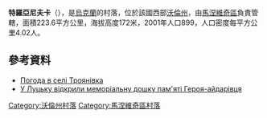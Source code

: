 {{coord|51|20|1|N|25|17|8|E|scale:30000|display=title}}

'''特羅亞尼夫卡'''（{{lang-uk|Троянівка}}），是[[烏克蘭|烏克蘭]]的村落，位於該國西部[[沃倫州|沃倫州]]，由[[馬涅維奇區|馬涅維奇區]]負責管轄，面積223.6平方公里，海拔高度172米，2001年人口899，人口密度每平方公里4.02人。

==參考資料==
* [http://weather.in.ua/ua/volynskaja/26515 Погода в селі Троянівка] {{Wayback|url=http://weather.in.ua/ua/volynskaja/26515 |date=20111219103731 }}
* [http://www.volynnews.com/news/society/u-lutsku-vidkryly-memorialnu-doshku-na-chest-heroia-aydarivtsia/ У Луцьку відкрили меморіальну дошку пам'яті Героя-айдарівця] {{Wayback|url=http://www.volynnews.com/news/society/u-lutsku-vidkryly-memorialnu-doshku-na-chest-heroia-aydarivtsia/ |date=20160701134048 }}

[[Category:沃倫州村落|Category:沃倫州村落]]
[[Category:馬涅維奇區村落|Category:馬涅維奇區村落]]


{{Volyn-geo-stub}}